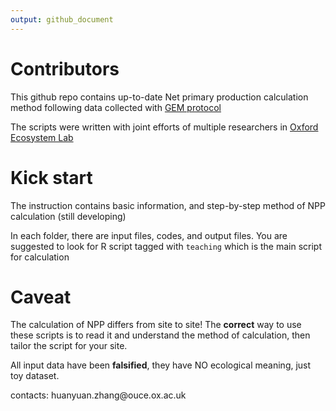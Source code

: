 ```yaml
---
output: github_document
---
```


# Contributors

This github repo contains up-to-date Net primary production calculation method following data collected with [GEM protocol](http://gem.tropicalforests.ox.ac.uk/page/resources)

The scripts were written with joint efforts of multiple researchers in [Oxford Ecosystem Lab](https://www.oxfordecosystems.org/)

# Kick start

The instruction contains basic information, and step-by-step method of NPP calculation (still developing) 

In each folder, there are input files, codes, and output files. You are suggested to look for R script tagged with `teaching` which is the main script for calculation

# Caveat

The calculation of NPP differs from site to site! The **correct** way to use these scripts is to read it and understand the method of calculation, then tailor the script for your site.

All input data have been **falsified**, they have NO ecological meaning, just toy dataset.

contacts: huanyuan.zhang\@ouce.ox.ac.uk
